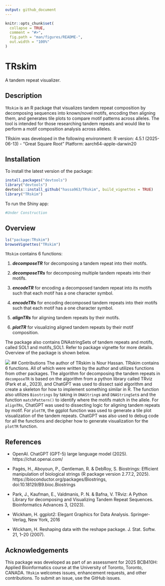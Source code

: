 ```yaml
---
output: github_document
---
```


<!-- README.md is generated from README.Rmd. Please edit that file -->

```r
knitr::opts_chunk$set(
  collapse = TRUE,
  comment = "#>",
  fig.path = "man/figures/README-",
  out.width = "100%"
)
```

# TRskim

<!-- badges: start -->
<!-- badges: end -->

A tandem repeat visualizer.

## Description

`TRskim` is an R package that visualizes tandem repeat composition by 
decomposing sequences into known/novel motifs, encoding then aligning them, 
and generates tile plots to compare motif patterns across alleles. The tool is 
intended for those researching tandem repeats and would like to perform a motif 
composition analysis across alleles.

TRskim was developed in the following environment:
R version: 4.5.1 (2025-06-13) - "Great Square Root"
Platform: aarch64-apple-darwin20 

## Installation

To install the latest version of the package:
``` r
install.packages("devtools")
library("devtools")
devtools::install_github("hassa963/TRskim", build_vignettes = TRUE)
library("TRskim")
```
To run the Shiny app:
``` r
#Under Construction 
```
## Overview

``` r
ls("package:TRskim")
browseVignettes("TRskim")
```
`TRskim` contains 6 functions:

1. ***decomposeTR*** for decomposing a tandem repeat into their motifs.

2. ***decomposeTRs*** for decomposing multiple tandem repeats into their motifs.

3. ***encodeTR*** for encoding a decomposed tandem repeat into its motifs such 
    that each motif has a one character symbol.
    
4. ***encodeTRs*** for encoding decomposed tandem repeats into their motifs such 
    that each motif has a one character symbol.
    
5. ***alignTRs*** for aligning tandem repeats by their motifs.

6. ***plotTR*** for visualizing aligned tandem repeats by their motif 
   composition.
   
The package also contains DNAstringSets of tandem repeats and motifs, called 
SOL1 and motifs_SOL1. Refer to package vignette for more details. Overview of 
the package is shown below.

![](./inst/extdata/TRskim_Overview.png)
## Contributions
The author of TRskim is Nour Hassan. TRskim contains 6 functions. All of which 
were written by the author and utilizes functions from other packages. The 
algorithm for decomposing the tandem repeats in `decomposeTR` is based on the 
algorithm from a python library called TRviz (Park et al., 2023), and ChatGPT 
was used to dissect said algorithm and create a skeleton for how to implement 
something similar in R. The function also utilizes `Biostrings` by taking in 
`DNAString`s and `DNAStringSet`s and the function `matchPattern()` to identify 
where the motifs match in the allele. For `alignTRs`, ChatGPT was used to 
dissecting logic for aligning tandem repeats by motif. For `plotTR`, the ggplot 
function was used to generate a tile plot visualization of the tandem repeats. 
ChatGPT was also used to debug code for all the functions and decipher how to 
generate visualization for the `plotTR` function.

## References 

- OpenAI. ChatGPT (GPT-5) large language model (2025). https://chat.openai.com/

- Pagès, H., Aboyoun, P., Gentleman, R. & DebRoy, S. Biostrings: Efficient
  manipulation of biological strings (R package version 2.77.2, 2025).
  https://bioconductor.org/packages/Biostrings, doi:10.18129/B9.bioc.Biostrings

- Park, J., Kaufman, E., Valdmanis, P. N. & Bafna, V. TRviz: A Python Library
  for decomposing and Visualizing Tandem Repeat Sequences. Bioinformatics
  Advances 3, (2023).
  
- Wickham, H. ggplot2: Elegant Graphics for Data Analysis. Springer-Verlag,
  New York, 2016

- Wickham, H. Reshaping data with the reshape package. J. Stat.
  Softw. 21, 1–20 (2007).

## Acknowledgements 

This package was developed as part of an assessment for 2025 BCB410H: 
Applied Bioinformatics course at the University of Toronto, Toronto, CANADA. 
`TRskim` welcomes issues, enhancement requests, and other contributions. To 
submit an issue, use the GitHub issues.


